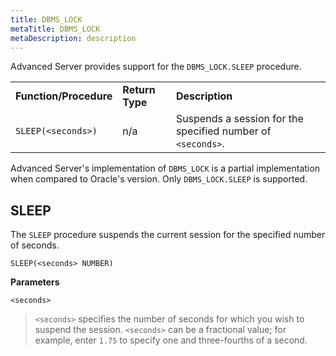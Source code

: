 ```yaml
---
title: DBMS_LOCK
metaTitle: DBMS_LOCK
metaDescription: description
---
```


Advanced Server provides support for the `DBMS_LOCK.SLEEP` procedure.

|                        |                 |                                                             |
| ---------------------- | --------------- | ----------------------------------------------------------- |
| **Function/Procedure** | **Return Type** | **Description**                                             |
| `SLEEP(<seconds>)`     | n/a             | Suspends a session for the specified number of `<seconds>`. |

Advanced Server's implementation of `DBMS_LOCK` is a partial
implementation when compared to Oracle's version. Only `DBMS_LOCK.SLEEP`
is supported.

## SLEEP

The `SLEEP` procedure suspends the current session for the specified
number of seconds.

`SLEEP(<seconds> NUMBER)`

**Parameters**

`<seconds>`

> `<seconds>` specifies the number of seconds for which you wish to
> suspend the session. `<seconds>` can be a fractional value; for
> example, enter `1.75` to specify one and three-fourths of a second.
